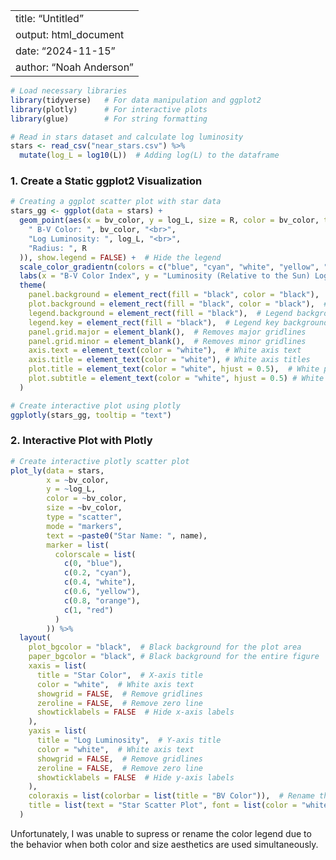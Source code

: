 
---
title: "Untitled"
output: html_document
date: "2024-11-15"
author: "Noah Anderson"
---

```r
# Load necessary libraries
library(tidyverse)   # For data manipulation and ggplot2
library(plotly)      # For interactive plots
library(glue)        # For string formatting

# Read in stars dataset and calculate log luminosity
stars <- read_csv("near_stars.csv") %>%
  mutate(log_L = log10(L))  # Adding log(L) to the dataframe
```

### 1. **Create a Static ggplot2 Visualization**

```r
# Creating a ggplot scatter plot with star data
stars_gg <- ggplot(data = stars) +
  geom_point(aes(x = bv_color, y = log_L, size = R, color = bv_color, text = paste(
    " B-V Color: ", bv_color, "<br>",
    "Log Luminosity: ", log_L, "<br>",
    "Radius: ", R
  )), show.legend = FALSE) +  # Hide the legend
  scale_color_gradientn(colors = c("blue", "cyan", "white", "yellow", "orange", "red")) +  # Custom colorscale
  labs(x = "B-V Color Index", y = "Luminosity (Relative to the Sun) Log10") +  # Axis labels
  theme(
    panel.background = element_rect(fill = "black", color = "black"),  # Background customization
    plot.background = element_rect(fill = "black", color = "black"),  # Background customization
    legend.background = element_rect(fill = "black"),  # Legend background
    legend.key = element_rect(fill = "black"),  # Legend key background
    panel.grid.major = element_blank(),  # Removes major gridlines
    panel.grid.minor = element_blank(),  # Removes minor gridlines
    axis.text = element_text(color = "white"),  # White axis text
    axis.title = element_text(color = "white"), # White axis titles
    plot.title = element_text(color = "white", hjust = 0.5),  # White plot title
    plot.subtitle = element_text(color = "white", hjust = 0.5) # White subtitle (optional)
  )
```

```r
# Create interactive plot using plotly
ggplotly(stars_gg, tooltip = "text")
```

### 2. **Interactive Plot with Plotly**

```r
# Create interactive plotly scatter plot
plot_ly(data = stars, 
        x = ~bv_color, 
        y = ~log_L, 
        color = ~bv_color, 
        size = ~bv_color, 
        type = "scatter", 
        mode = "markers", 
        text = ~paste0("Star Name: ", name), 
        marker = list(
          colorscale = list(
            c(0, "blue"),
            c(0.2, "cyan"),
            c(0.4, "white"),
            c(0.6, "yellow"),
            c(0.8, "orange"),
            c(1, "red")
          )
        )) %>%
  layout(
    plot_bgcolor = "black",  # Black background for the plot area
    paper_bgcolor = "black", # Black background for the entire figure
    xaxis = list(
      title = "Star Color",  # X-axis title
      color = "white",  # White axis text
      showgrid = FALSE,  # Remove gridlines
      zeroline = FALSE,  # Remove zero line
      showticklabels = FALSE  # Hide x-axis labels
    ), 
    yaxis = list(
      title = "Log Luminosity",  # Y-axis title
      color = "white",  # White axis text
      showgrid = FALSE,  # Remove gridlines
      zeroline = FALSE,  # Remove zero line
      showticklabels = FALSE  # Hide y-axis labels
    ), 
    coloraxis = list(colorbar = list(title = "BV Color")),  # Rename the color legend
    title = list(text = "Star Scatter Plot", font = list(color = "white"))  # White plot title
  )
```
Unfortunately, I was unable to supress or rename the color legend due to the behavior when both color and size aesthetics are used simultaneously.
